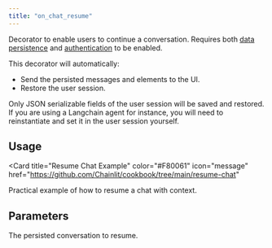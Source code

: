 ```yaml
---
title: "on_chat_resume"
---
```


Decorator to enable users to continue a conversation.
Requires both [data persistence](/data-persistence/overview) and [authentication](/authentication) to be enabled.

This decorator will automatically:

- Send the persisted messages and elements to the UI.
- Restore the user session.

<Warning>
  Only JSON serializable fields of the user session will be saved and restored.
  If you are using a Langchain agent for instance, you will need to
  reinstantiate and set it in the user session yourself.
</Warning>

## Usage

<Card
  title="Resume Chat Example"
  color="#F80061"
  icon="message"
  href="https://github.com/Chainlit/cookbook/tree/main/resume-chat"
>
  Practical example of how to resume a chat with context.
</Card>

## Parameters

<ParamField path="conversation" type="ConversationDict">
  The persisted conversation to resume.
</ParamField>
